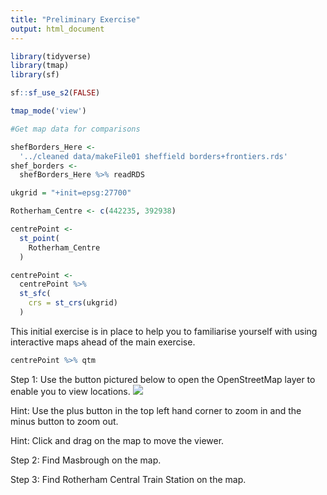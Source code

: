 ```yaml
---
title: "Preliminary Exercise"
output: html_document
---
```

```r

library(tidyverse)
library(tmap)
library(sf)

sf::sf_use_s2(FALSE)

tmap_mode('view')
```

```r
#Get map data for comparisons

shefBorders_Here <-
  '../cleaned data/makeFile01 sheffield borders+frontiers.rds'
shef_borders <-
  shefBorders_Here %>% readRDS

ukgrid = "+init=epsg:27700"

Rotherham_Centre <- c(442235, 392938)

centrePoint <-
  st_point(
    Rotherham_Centre
  )

centrePoint <-
  centrePoint %>%
  st_sfc(
    crs = st_crs(ukgrid)
  )

```

This initial exercise is in place to help you to familiarise yourself with using interactive maps ahead of the main exercise.

``` r

centrePoint %>% qtm

```

Step 1: 
Use the button pictured below to open the OpenStreetMap layer to enable you to view locations.
![](images/layers-picture.png)


Hint:
Use the plus button in the top left hand corner to zoom in and the minus button to zoom out.

Hint:
Click and drag on the map to move the viewer.

Step 2:
Find Masbrough on the map.

Step 3:
Find Rotherham Central Train Station on the map.